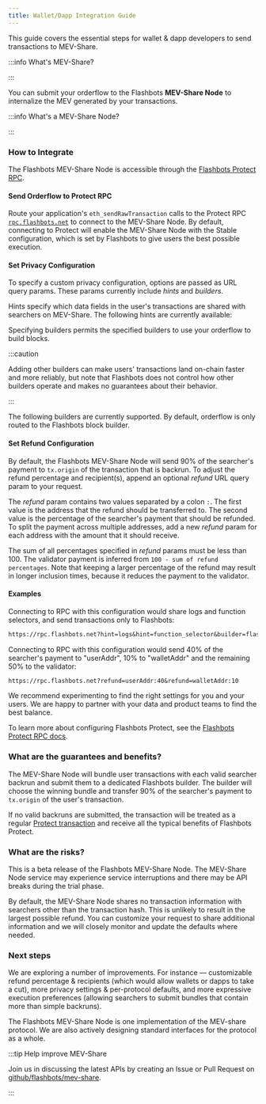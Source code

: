 ```yaml
---
title: Wallet/Dapp Integration Guide
---
```



This guide covers the essential steps for wallet & dapp developers to send transactions to MEV-Share.

:::info What's MEV-Share?

<WhatsMevShare />

:::

You can submit your orderflow to the Flashbots **MEV-Share Node** to internalize the MEV generated by your transactions.

:::info What's a MEV-Share Node?

<WhatsaMEVShareNode />

:::

### How to Integrate

The Flashbots MEV-Share Node is accessible through the [Flashbots Protect RPC](/flashbots-protect/rpc/mev-share#protect-rpc-reference).

#### Send Orderflow to Protect RPC

Route your application's `eth_sendRawTransaction` calls to the Protect RPC [`rpc.flashbots.net`](https://rpc.flashbots.net/) to connect to the MEV-Share Node. By default, connecting to Protect will enable the MEV-Share Node with the Stable configuration, which is set by Flashbots to give users the best possible execution.

#### Set Privacy Configuration

To specify a custom privacy configuration, options are passed as URL query params. These params currently include _hints_ and _builders_. 

Hints specify which data fields in the user's transactions are shared with searchers on MEV-Share. The following hints are currently available:

<Hints />

Specifying builders permits the specified builders to use your orderflow to build blocks.

:::caution

Adding other builders can make users' transactions land on-chain faster and more reliably, but note that Flashbots does not control how other builders operate and makes no guarantees about their behavior.

:::

The following builders are currently supported. By default, orderflow is only routed to the Flashbots block builder.

<Builders />

#### Set Refund Configuration

By default, the Flashbots MEV-Share Node will send 90% of the searcher's payment to `tx.origin` of the transaction that is backrun. To adjust the refund percentage and recipient(s), append an optional _refund_ URL query param to your request.

The _refund_ param contains two values separated by a colon `:`. The first value is the address that the refund should be transferred to. The second value is the percentage of the searcher's payment that should be refunded. To split the payment across multiple addresses, add a new _refund_ param for each address with the amount that it should receive.

The sum of all percentages specified in _refund_ params must be less than 100. The validator payment is inferred from `100 - sum of refund percentages`. Note that keeping a larger percentage of the refund may result in longer inclusion times, because it reduces the payment to the validator.

#### Examples

Connecting to RPC with this configuration would share logs and function selectors, and send transactions only to Flashbots:

```txt
https://rpc.flashbots.net?hint=logs&hint=function_selector&builder=flashbots
```

Connecting to RPC with this configuration would send 40% of the searcher's payment to "userAddr", 10% to "walletAddr" and the remaining 50% to the validator:

```txt
https://rpc.flashbots.net?refund=userAddr:40&refund=walletAddr:10
```

We recommend experimenting to find the right settings for you and your users. We are happy to partner with your data and product teams to find the best balance.

To learn more about configuring Flashbots Protect, see the [Flashbots Protect RPC docs](/flashbots-protect/rpc/mev-share#protect-rpc-reference).

### What are the guarantees and benefits?

The MEV-Share Node will bundle user transactions with each valid searcher backrun and submit them to a dedicated Flashbots builder. The builder will choose the winning bundle and transfer 90% of the searcher's payment to `tx.origin` of the user's transaction.

If no valid backruns are submitted, the transaction will be treated as a regular [Protect transaction](https://docs.flashbots.net/flashbots-protect/rpc/quick-start) and receive all the typical benefits of Flashbots Protect.

### What are the risks?

This is a beta release of the Flashbots MEV-Share Node. The MEV-Share Node service may experience service interruptions and there may be API breaks during the trial phase.

By default, the MEV-Share Node shares no transaction information with searchers other than the transaction hash. This is unlikely to result in the largest possible refund. You can customize your request to share additional information and we will closely monitor and update the defaults where needed.

### Next steps

We are exploring a number of improvements. For instance — customizable refund percentage & recipients (which would allow wallets or dapps to take a cut), more privacy settings & per-protocol defaults, and more expressive execution preferences (allowing searchers to submit bundles that contain more than simple backruns).

The Flashbots MEV-Share Node is one implementation of the MEV-share protocol. We are also actively designing standard interfaces for the protocol as a whole.

:::tip Help improve MEV-Share

Join us in discussing the latest APIs by creating an Issue or Pull Request on [github/flashbots/mev-share](https://github.com/flashbots/mev-share).

:::
